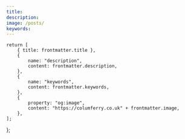 ```yaml
---
title:
description:
image: /posts/
keywords:
---
```




    return [
        { title: frontmatter.title },
        {
            name: "description",
            content: frontmatter.description,
        },
        {
            name: "keywords",
            content: frontmatter.keywords,
        },
        {
            property: "og:image",
            content: "https://columferry.co.uk" + frontmatter.image,
        },
    ];
};